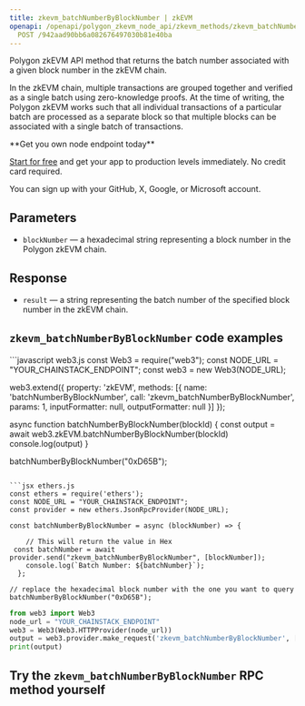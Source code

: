 ---
title: zkevm_batchNumberByBlockNumber | zkEVM
openapi: /openapi/polygon_zkevm_node_api/zkevm_methods/zkevm_batchNumberByBlockNumber.json
  POST /942aad90bb6a082676497030b81e40ba
---

Polygon zkEVM API method that returns the batch number associated with a given block number in the zkEVM chain.

In the zkEVM chain, multiple transactions are grouped together and verified as a single batch using zero-knowledge proofs. At the time of writing, the Polygon zkEVM works such that all individual transactions of a particular batch are processed as a separate block so that multiple blocks can be associated with a single batch of transactions.

<Check>
**Get you own node endpoint today**

[Start for free](https://console.chainstack.com/) and get your app to production levels immediately. No credit card required.

You can sign up with your GitHub, X, Google, or Microsoft account.
</Check>


## Parameters

* `blockNumber` — a hexadecimal string representing a block number in the Polygon zkEVM chain.

## Response

* `result` — a string representing the batch number of the specified block number in the zkEVM chain.

## `zkevm_batchNumberByBlockNumber` code examples

<CodeGroup>
```javascript web3.js
const Web3 = require("web3");
const NODE_URL = "YOUR_CHAINSTACK_ENDPOINT";
const web3 = new Web3(NODE_URL);

web3.extend({
    property: 'zkEVM',
    methods: [{
      name: 'batchNumberByBlockNumber',
      call: 'zkevm_batchNumberByBlockNumber',
      params: 1,
      inputFormatter: null,
      outputFormatter: null
    }]
  });

async function batchNumberByBlockNumber(blockId) {
  const output = await web3.zkEVM.batchNumberByBlockNumber(blockId)
  console.log(output)
}

batchNumberByBlockNumber("0xD65B");
```

```jsx ethers.js
const ethers = require('ethers');
const NODE_URL = "YOUR_CHAINSTACK_ENDPOINT";
const provider = new ethers.JsonRpcProvider(NODE_URL);

const batchNumberByBlockNumber = async (blockNumber) => {

    // This will return the value in Hex
 const batchNumber = await provider.send("zkevm_batchNumberByBlockNumber", [blockNumber]);
    console.log(`Batch Number: ${batchNumber}`);
  };

// replace the hexadecimal block number with the one you want to query
batchNumberByBlockNumber("0xD65B");
```

```python web3.py
from web3 import Web3
node_url = "YOUR_CHAINSTACK_ENDPOINT"
web3 = Web3(Web3.HTTPProvider(node_url))
output = web3.provider.make_request('zkevm_batchNumberByBlockNumber', ["0xD65B"])
print(output)
```
</CodeGroup>


## Try the `zkevm_batchNumberByBlockNumber` RPC method yourself